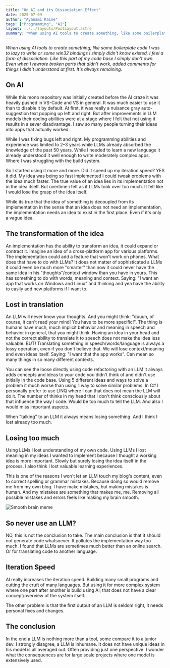 ```yaml
---
title: "On AI and its Dissociation Effect"
date: 2025-07-09
author: "Ayanami Kaine"
tags: ["Programming", "AI"]
layout: ../../layouts/PostLayout.astro
summary: "When using AI tools to create something, like some boilerplate code I was to lazy to write or some win32 bindings I simply didnt know existed, I feel a form of dissociation. Like this part of my code base I simply dont own. Even when I rewrote broken parts that didnt work, added comments for things I didnt understand at first. It aways Remains"
---
```


*When using AI tools to create something, like some boilerplate code I was to lazy to write or some win32 bindings I simply didn't know existed, I feel a form of dissociation. Like this part of my code base I simply don't own. Even when I rewrote broken parts that didn't work, added comments for things I didn't understand at first. It's always remaining.*

## On AI

While this mono repository was initially created before the AI craze it was heavily pushed in VS-Code and VS in general. It was much easier to use it than to disable it by default. At first, it was really a nuisance gray auto-suggestion text popping up left and right. But after improvements in LLM models their coding abilities were at a stage where I felt that not using it results in a sever disadvantage. I saw so many people turning their ideas into apps that actually worked.

While I was fixing bugs left and right. My programming abilities and experience was limited to 2–3 years while LLMs already absorbed the knowledge of the past 50 years. While I needed to learn a new language it already understood it well enough to write moderately complex apps. Where I was struggling with the build system.

So I started using it more and more. Did it speed up my iteration speed? YES it did. My idea was being so fast implemented I could tweak problems with the idea much faster. The true value of an idea lies in its implementation not in the idea itself. But overtime i felt as if LLMs took over too much. It felt like I would lose the grasp of the idea itself.

While its true that the idea of something is decoupled from its implementation in the sense that an idea does not need an implementation, the implementation needs an idea to exist in the first place. Even if it's only a vague idea.

## The transformation of the idea

An implementation has the ability to transform an idea, it could expand or contract it. Imagine an idea of a cross-platform app for various platforms. The implementation could add a feature that won't work on phones. What does that have to do with LLMs? It does not matter of sophisticated a LLMs it could even be much more "smarter" than now it could never have the same idea in his "thoughts"/context window than you have in yours. This has something to do with words, meaning and context. Saying: "I want an app that works on Windows and Linux" and thinking and yea have the ability to easily add new platforms if I want to.

## Lost in translation

An LLM will never know your thoughts. And you might think: "duuuh, of course, it can't read your mind! You have to be more specific!". The thing is humans have much, much implicit behavior and meaning in speech and behavior in general, that you might think. Having an idea in your head and not the correct ability to translate it to speech does not make the idea less valuable. BUT! Translating something in speech/words/language is always a lossy operation, even if you don't believe that. We will lose context/meaning and even ideas itself. Saying: "I want that the app works". Can mean so many things in so many different contexts.

You can see the loose directly using code refactoring with an LLM it always adds concepts and ideas to your code you didn't think of and didn't use initially in the code base. Using 5 different ideas and ways to solve a problem it much worse than using 1 way to solve similar problems. In C# I personally prefer to use LINQ where I can that does not mean the LLM will do it. The number of thinks in my head that I don't think consciously about that influence the way I code. Would be too much to tell the LLM. And also I would miss important aspects.

When "talking" to an LLM it always means losing something. And I think I lost already too much.

## Losing too much

Using LLMs I lost understanding of my own code. Using LLMs I lost meaning in my ideas I wanted to implement because I thought a working idea is more important. Slowly but surely losing the idea itself in the process.
I also think I lost valuable learning experiences.

This is one of the reasons I won't let an LLM touch my blog's content, even to correct spelling or grammar mistakes. Because doing so would remove me from my own blog. I have make mistakes, but making mistakes is human. And my mistakes are something that makes me, me. Removing all possible mistakes and errors feels like making my brain smooth.

![Smooth brain meme](/smoth_brain.webp)


## So never use an LLM?

NO, this is not the conclusion to take. The main conclusion is that it should not generate code whatsoever. It pollutes the implementation way too much. I found that LLMs are sometimes much better than an online search. Or for translating code to another language.

## Iteration Speed

AI really increases the iteration speed. Building many small programs and cutting the cruft of many languages. But using it for more complex system where one part after another is build using AI, that does not have a clear concept/overview of the system itself. 

The other problem is that the first output of an LLM is seldom right, it needs personal fixes and changes. 

## The conclusion

In the end a LLM is nothing more than a tool, some compare it to a junior dev. I strongly disagree, a LLM is inhumane. It does not have unique ideas in his model is all averaged out. Often providing just one perspective. I wonder what the consequences are for large scale projects where one model is extensively used.

